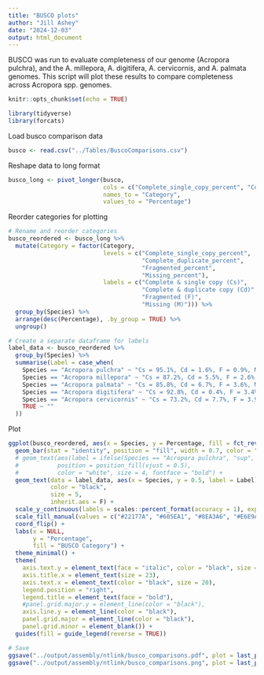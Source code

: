 ```yaml
---
title: "BUSCO plots"
author: "Jill Ashey"
date: "2024-12-03"
output: html_document
---
```


BUSCO was run to evaluate completeness of our genome (Acropora pulchra), and the A. millepora, A. digitifera, A. cervicornis, and A. palmata genomes. This script will plot these results to compare completeness across Acropora spp. genomes.

```r
knitr::opts_chunk$set(echo = TRUE)

library(tidyverse)
library(forcats)
```

Load busco comparison data
```r
busco <- read.csv("../Tables/BuscoComparisons.csv")
```

Reshape data to long format 
```r
busco_long <- pivot_longer(busco, 
                           cols = c("Complete_single_copy_percent", "Complete_duplicate_percent", "Fragmented_percent", "Missing_percent"),
                           names_to = "Category",
                           values_to = "Percentage")
```

Reorder categories for plotting 
```r
# Rename and reorder categories
busco_reordered <- busco_long %>%
  mutate(Category = factor(Category,
                           levels = c("Complete_single_copy_percent", 
                                      "Complete_duplicate_percent", 
                                      "Fragmented_percent", 
                                      "Missing_percent"),
                           labels = c("Complete & single copy (Cs)",
                                      "Complete & duplicate copy (Cd)",
                                      "Fragmented (F)",
                                      "Missing (M)"))) %>%
  group_by(Species) %>%
  arrange(desc(Percentage), .by_group = TRUE) %>%
  ungroup() 

# Create a separate dataframe for labels
label_data <- busco_reordered %>%
  group_by(Species) %>%
  summarise(Label = case_when(
    Species == "Acropora pulchra" ~ "Cs = 95.1%, Cd = 1.6%, F = 0.9%, M = 2.4%",
    Species == "Acropora millepora" ~ "Cs = 87.2%, Cd = 5.5%, F = 2.6%, M = 4.7%",
    Species == "Acropora palmata" ~ "Cs = 85.8%, Cd = 6.7%, F = 3.6%, M = 3.9%",
    Species == "Acropora digitifera" ~ "Cs = 92.8%, Cd = 0.4%, F = 3.4%, M = 3.4%",
    Species == "Acropora cervicornis" ~ "Cs = 73.2%, Cd = 7.7%, F = 3.9%, M = 15.2%",
    TRUE ~ ""
  ))
```

Plot 
```r
ggplot(busco_reordered, aes(x = Species, y = Percentage, fill = fct_rev(Category))) +
  geom_bar(stat = "identity", position = "fill", width = 0.7, color = "black") +
  # geom_text(aes(label = ifelse(Species == "Acropora pulchra", "sup", "")),
  #           position = position_fill(vjust = 0.5),
  #           color = "white", size = 4, fontface = "bold") +
  geom_text(data = label_data, aes(x = Species, y = 0.5, label = Label), 
            color = "black", 
            size = 5,
            inherit.aes = F) +
  scale_y_continuous(labels = scales::percent_format(accuracy = 1), expand = c(0, 0)) +
  scale_fill_manual(values = c("#22177A", "#605EA1", "#8EA3A6", "#E6E9AF")) +
  coord_flip() +
  labs(x = NULL,
       y = "Percentage",
       fill = "BUSCO Category") +
  theme_minimal() +
  theme(
    axis.text.y = element_text(face = "italic", color = "black", size = 20),
    axis.title.x = element_text(size = 23),
    axis.text.x = element_text(color = "black", size = 20),
    legend.position = "right",
    legend.title = element_text(face = "bold"),
    #panel.grid.major.y = element_line(color = "black"),
    axis.line.y = element_line(color = "black"),
    panel.grid.major = element_line(color = "black"),
    panel.grid.minor = element_blank()) +
  guides(fill = guide_legend(reverse = TRUE))

# Save 
ggsave("../output/assembly/ntlink/busco_comparisons.pdf", plot = last_plot(), width = 15, height = 10)
ggsave("../output/assembly/ntlink/busco_comparisons.png", plot = last_plot(), width = 15, height = 10)
```

